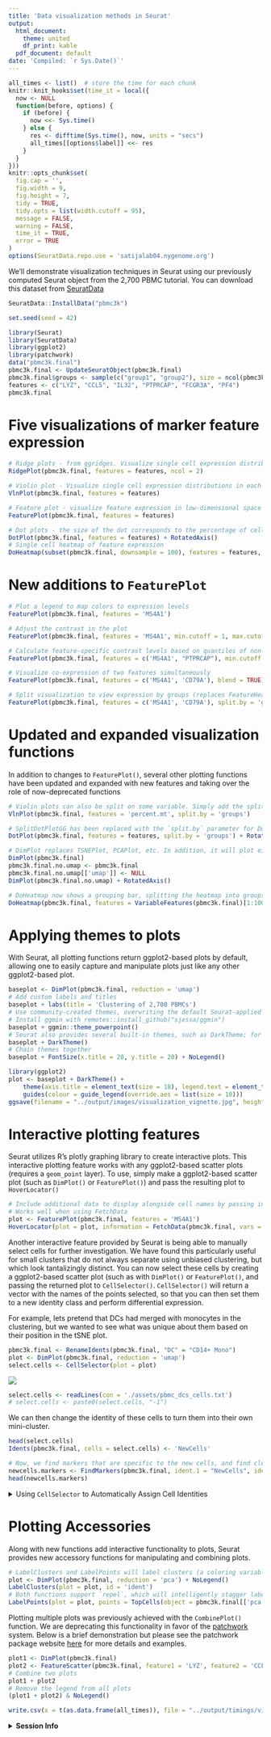 ```yaml
---
title: 'Data visualization methods in Seurat'
output:
  html_document:
    theme: united
    df_print: kable
  pdf_document: default
date: 'Compiled: `r Sys.Date()`'
---
```


```r
all_times <- list()  # store the time for each chunk
knitr::knit_hooks$set(time_it = local({
  now <- NULL
  function(before, options) {
    if (before) {
      now <<- Sys.time()
    } else {
      res <- difftime(Sys.time(), now, units = "secs")
      all_times[[options$label]] <<- res
    }
  }
}))
knitr::opts_chunk$set(
  fig.cap = '',
  fig.width = 9,
  fig.height = 7,
  tidy = TRUE,
  tidy.opts = list(width.cutoff = 95),
  message = FALSE,
  warning = FALSE,
  time_it = TRUE,
  error = TRUE
)
options(SeuratData.repo.use = 'satijalab04.nygenome.org')
```

We'll demonstrate visualization techniques in Seurat using our previously computed Seurat object from the 2,700 PBMC tutorial. You can download this dataset from [SeuratData](https://github.com/satijalab/seurat-data)

```r
SeuratData::InstallData("pbmc3k")
```

```r
set.seed(seed = 42)
```

```r
library(Seurat)
library(SeuratData)
library(ggplot2)
library(patchwork)
data("pbmc3k.final")
pbmc3k.final <- UpdateSeuratObject(pbmc3k.final)
pbmc3k.final$groups <- sample(c("group1", "group2"), size = ncol(pbmc3k.final), replace = TRUE)
features <- c("LYZ", "CCL5", "IL32", "PTPRCAP", "FCGR3A", "PF4")
pbmc3k.final
```


# Five visualizations of marker feature expression

```r
# Ridge plots - from ggridges. Visualize single cell expression distributions in each cluster
RidgePlot(pbmc3k.final, features = features, ncol = 2)

# Violin plot - Visualize single cell expression distributions in each cluster
VlnPlot(pbmc3k.final, features = features)

# Feature plot - visualize feature expression in low-dimensional space
FeaturePlot(pbmc3k.final, features = features)
```

```r
# Dot plots - the size of the dot corresponds to the percentage of cells expressing the feature in each cluster. The color represents the average expression level
DotPlot(pbmc3k.final, features = features) + RotatedAxis()
# Single cell heatmap of feature expression
DoHeatmap(subset(pbmc3k.final, downsample = 100), features = features, size = 3)
```

# New additions to `FeaturePlot`

```r
# Plot a legend to map colors to expression levels
FeaturePlot(pbmc3k.final, features = 'MS4A1')

# Adjust the contrast in the plot
FeaturePlot(pbmc3k.final, features = 'MS4A1', min.cutoff = 1, max.cutoff = 3)
```

```r
# Calculate feature-specific contrast levels based on quantiles of non-zero expression. Particularly useful when plotting multiple markers
FeaturePlot(pbmc3k.final, features = c('MS4A1', "PTPRCAP"), min.cutoff = "q10", max.cutoff = "q90")

# Visualize co-expression of two features simultaneously
FeaturePlot(pbmc3k.final, features = c('MS4A1', 'CD79A'), blend = TRUE)
```

```r
# Split visualization to view expression by groups (replaces FeatureHeatmap)
FeaturePlot(pbmc3k.final, features = c('MS4A1', 'CD79A'), split.by = 'groups')
```

# Updated and expanded visualization functions

In addition to changes to `FeaturePlot()`, several other plotting functions have been updated and expanded with new features and taking over the role of now-deprecated functions

```r
# Violin plots can also be split on some variable. Simply add the splitting variable to object metadata and pass it to the split.by argument
VlnPlot(pbmc3k.final, features = 'percent.mt', split.by = 'groups')

# SplitDotPlotGG has been replaced with the `split.by` parameter for DotPlot
DotPlot(pbmc3k.final, features = features, split.by = 'groups') + RotatedAxis()

# DimPlot replaces TSNEPlot, PCAPlot, etc. In addition, it will plot either "umap", "tsne", or "pca" by default, in that order
DimPlot(pbmc3k.final)
pbmc3k.final.no.umap <- pbmc3k.final
pbmc3k.final.no.umap[['umap']] <- NULL
DimPlot(pbmc3k.final.no.umap) + RotatedAxis()
```

```r
# DoHeatmap now shows a grouping bar, splitting the heatmap into groups or clusters. This can be changed with the `group.by` parameter
DoHeatmap(pbmc3k.final, features = VariableFeatures(pbmc3k.final)[1:100], cells = 1:500, size = 4, angle = 90) + NoLegend()
```

# Applying themes to plots

With Seurat, all plotting functions return ggplot2-based plots by default, allowing one to easily capture and manipulate plots just like any other ggplot2-based plot.

```r
baseplot <- DimPlot(pbmc3k.final, reduction = 'umap')
# Add custom labels and titles
baseplot + labs(title = 'Clustering of 2,700 PBMCs')
# Use community-created themes, overwriting the default Seurat-applied theme
# Install ggmin with remotes::install_github("sjessa/ggmin")
baseplot + ggmin::theme_powerpoint()
# Seurat also provides several built-in themes, such as DarkTheme; for more details see ?SeuratTheme
baseplot + DarkTheme()
# Chain themes together
baseplot + FontSize(x.title = 20, y.title = 20) + NoLegend()
```

```r
library(ggplot2)
plot <- baseplot + DarkTheme() + 
    theme(axis.title = element_text(size = 18), legend.text = element_text(size = 18)) + 
    guides(colour = guide_legend(override.aes = list(size = 10)))
ggsave(filename = "../output/images/visualization_vignette.jpg", height = 7, width = 12, plot = plot, quality = 50)
```

# Interactive plotting features

Seurat utilizes R's plotly graphing library to create interactive plots. This interactive plotting feature works with any ggplot2-based scatter plots (requires a `geom_point` layer). To use, simply make a ggplot2-based scatter plot (such as `DimPlot()` or `FeaturePlot()`) and pass the resulting plot to `HoverLocator()`

```r
# Include additional data to display alongside cell names by passing in a data frame of information
# Works well when using FetchData
plot <- FeaturePlot(pbmc3k.final, features = 'MS4A1')
HoverLocator(plot = plot, information = FetchData(pbmc3k.final, vars = c('ident', 'PC_1', 'nFeature_RNA')))
```

Another interactive feature provided by Seurat is being able to manually select cells for further investigation. We have found this particularly useful for small clusters that do not always separate using unbiased clustering, but which look tantalizingly distinct. You can now select these cells by creating a ggplot2-based scatter plot (such as with `DimPlot()` or `FeaturePlot()`, and passing the returned plot to `CellSelector()`. `CellSelector()` will return a vector with the names of the points selected, so that you can then set them to a new identity class and perform differential expression.

For example, lets pretend that DCs had merged with monocytes in the clustering, but we wanted to see what was unique about them based on their position in the tSNE plot.

```r
pbmc3k.final <- RenameIdents(pbmc3k.final, "DC" = "CD14+ Mono")
plot <- DimPlot(pbmc3k.final, reduction = 'umap')
select.cells <- CellSelector(plot = plot)
```

![](./assets/pbmc_select.gif)

```r
select.cells <- readLines(con = './assets/pbmc_dcs_cells.txt')
# select.cells <- paste0(select.cells, "-1")
```

We can then change the identity of these cells to turn them into their own mini-cluster.

```r
head(select.cells)
Idents(pbmc3k.final, cells = select.cells) <- 'NewCells'

# Now, we find markers that are specific to the new cells, and find clear DC markers
newcells.markers <- FindMarkers(pbmc3k.final, ident.1 = "NewCells", ident.2 = "CD14+ Mono", min.diff.pct = 0.3, only.pos = TRUE)
head(newcells.markers)
```

<details>
  <summary>Using `CellSelector` to Automatically Assign Cell Identities</summary>

  In addition to returning a vector of cell names, `CellSelector()` can also take the selected cells and assign a new identity to them, returning a Seurat object with the identity classes already set. This is done by passing the Seurat object used to make the plot into `CellSelector()`, as well as an identity class. As an example, we're going to select the same set of cells as before, and set their identity class to "selected"

```r
pbmc3k.final <- CellSelector(plot = plot, object = pbmc3k.final, ident = 'selected')
```

![](./assets/pbmc_select.gif)

```r
pbmc3k.final <- RenameIdents(pbmc3k.final, 'NewCells' = 'selected')
```

```r
levels(pbmc3k.final)
```

</details>

# Plotting Accessories

Along with new functions add interactive functionality to plots, Seurat provides new accessory functions for manipulating and combining plots.

```r
# LabelClusters and LabelPoints will label clusters (a coloring variable) or individual points on a ggplot2-based scatter plot
plot <- DimPlot(pbmc3k.final, reduction = 'pca') + NoLegend()
LabelClusters(plot = plot, id = 'ident')
# Both functions support `repel`, which will intelligently stagger labels and draw connecting lines from the labels to the points or clusters
LabelPoints(plot = plot, points = TopCells(object = pbmc3k.final[['pca']]), repel = TRUE)
```

Plotting multiple plots was previously achieved with the `CombinePlot()` function. We are deprecating this functionality in favor of the [patchwork](https://patchwork.data-imaginist.com/) system. Below is a brief demonstration but please see the patchwork package website [here](https://patchwork.data-imaginist.com/) for more details and examples. 

```r
plot1 <- DimPlot(pbmc3k.final)
plot2 <- FeatureScatter(pbmc3k.final, feature1 = 'LYZ', feature2 = 'CCL5')
# Combine two plots
plot1 + plot2
# Remove the legend from all plots
(plot1 + plot2) & NoLegend()
```

```r
write.csv(x = t(as.data.frame(all_times)), file = "../output/timings/visualization_vignette_times.csv")
```

<details>
  <summary>**Session Info**</summary>
```r
sessionInfo()
```
</details>
